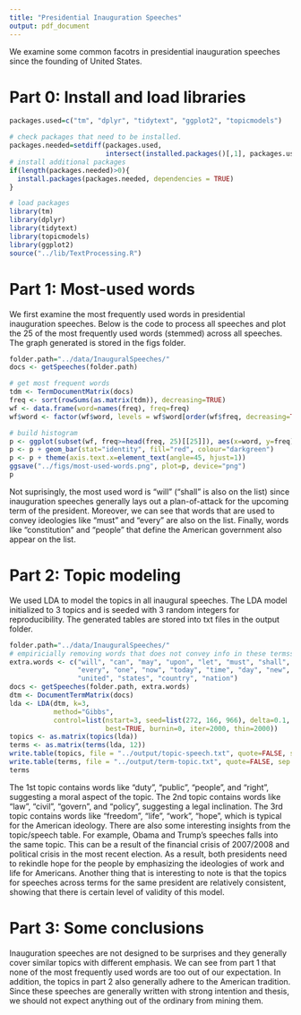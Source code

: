 ```yaml
---
title: "Presidential Inauguration Speeches"
output: pdf_document
---
```

We examine some common facotrs in presidential inauguration speeches since the founding of United States.

# Part 0: Install and load libraries
```r
packages.used=c("tm", "dplyr", "tidytext", "ggplot2", "topicmodels")

# check packages that need to be installed.
packages.needed=setdiff(packages.used, 
                        intersect(installed.packages()[,1], packages.used))
# install additional packages
if(length(packages.needed)>0){
  install.packages(packages.needed, dependencies = TRUE)
}

# load packages
library(tm)
library(dplyr)
library(tidytext)
library(topicmodels)
library(ggplot2)
source("../lib/TextProcessing.R")
```

# Part 1: Most-used words
We first examine the most frequently used words in presidential inauguration speeches. Below is the code to process all speeches and plot the 25 of the most frequently used words (stemmed) across all speeches. The graph generated is stored in the figs folder.
```r
folder.path="../data/InauguralSpeeches/"
docs <- getSpeeches(folder.path)

# get most frequent words
tdm <- TermDocumentMatrix(docs)
freq <- sort(rowSums(as.matrix(tdm)), decreasing=TRUE)
wf <- data.frame(word=names(freq), freq=freq)
wf$word <- factor(wf$word, levels = wf$word[order(wf$freq, decreasing=TRUE)])

# build histogram 
p <- ggplot(subset(wf, freq>=head(freq, 25)[[25]]), aes(x=word, y=freq))
p <- p + geom_bar(stat="identity", fill="red", colour="darkgreen")   
p <- p + theme(axis.text.x=element_text(angle=45, hjust=1))
ggsave("../figs/most-used-words.png", plot=p, device="png")
p
```
Not suprisingly, the most used word is "will" ("shall" is also on the list) since inauguration speeches generally lays out a plan-of-attack for the upcoming term of the president. Moreover, we can see that words that are used to convey ideologies like "must" and "every" are also on the list. Finally, words like "constitution" and "people" that define the American government also appear on the list.

# Part 2: Topic modeling
We used LDA to model the topics in all inaugural speeches. The LDA model initialized to 3 topics and is seeded with 3 random integers for reproducibility. The generated tables are stored into txt files in the output folder.
```r
folder.path="../data/InauguralSpeeches/"
# empiricially removing words that does not convey info in these termsspeeches
extra.words <- c("will", "can", "may", "upon", "let", "must", "shall", 
                 "every", "one", "now", "today", "time", "day", "new", 
                 "united", "states", "country", "nation")
docs <- getSpeeches(folder.path, extra.words)
dtm <- DocumentTermMatrix(docs)
lda <- LDA(dtm, k=3, 
           method="Gibbs", 
           control=list(nstart=3, seed=list(272, 166, 966), delta=0.1,
                        best=TRUE, burnin=0, iter=2000, thin=2000))
topics <- as.matrix(topics(lda))
terms <- as.matrix(terms(lda, 12))
write.table(topics, file = "../output/topic-speech.txt", quote=FALSE, sep = "\t")
write.table(terms, file = "../output/term-topic.txt", quote=FALSE, sep = "\t")
terms
```
The 1st topic contains words like "duty", "public", "people", and "right", suggesting a moral aspect of the topic. The 2nd topic contains words like "law", "civil", "govern", and "policy", suggesting a legal inclination. The 3rd topic contains words like "freedom", "life", "work", "hope", which is typical for the American ideology. There are also some interesting insights from the topic/speech table. For example, Obama and Trump's speeches falls into the same topic. This can be a result of the financial crisis of 2007/2008 and political crisis in the most recent election. As a result, both presidents need to rekindle hope for the people by emphasizing the ideologies of work and life for Americans. Another thing that is interesting to note is that the topics for speeches across terms for the same president are relatively consistent, showing that there is certain level of validity of this model.

# Part 3: Some conclusions
Inauguration speeches are not designed to be surprises and they generally cover similar topics with different emphasis. We can see from part 1 that none of the most frequently used words are too out of our expectation. In addition, the topics in part 2 also generally adhere to the American tradition. Since these speeches are generally written with strong intention and thesis, we should not expect anything out of the ordinary from mining them.
